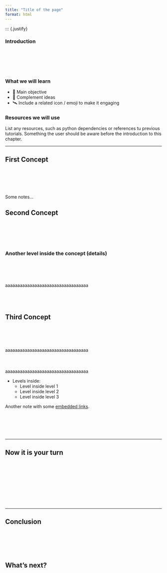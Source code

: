 ```yaml
---
title: "Title of the page"
format: html
---
```

::: {.justify}

### Introduction

<br>
<br>
<br>
<br>

### What we will learn

- 🚀 Main objective
- 🔎 Complement ideas
- 🛰️ Include a related icon / emoji to make it engaging


### Resources we will use

List any resources, such as python dependencies or references tu previous tutorials. Something the user should be aware before the introduction to this chapter.

<hr>

## First Concept

<br>
<br>
<br>
<br>

::: {.callout-note}
Some notes...
:::

## Second Concept

<br>
<br>
<br>
<br>

### Another level inside the concept (details)

<br>
<br>
<br>
<br>
aaaaaaaaaaaaaaaaaaaaaaaaaaaaaaaaaa
<br>
<br>
<br>
<br>

## Third Concept

<br>
<br>
<br>
<br>
aaaaaaaaaaaaaaaaaaaaaaaaaaaaaaaaaa
<br>
<br>
<br>
<br>
aaaaaaaaaaaaaaaaaaaaaaaaaaaaaaaaaa

- Levels inside: 
  - Level inside level 1
  - Level inside level 2
  - Level inside level 3


::: {.callout-note}
Another note with some [embedded links]().
:::

<br>
<br>
<br>
<br>

<hr>

## Now it is your turn

<br>
<br>
<br>
<br>
<br>
<br>
<br>
<br>

<hr>


## Conclusion

<br>
<br>
<br>
<br>


## What's next?
